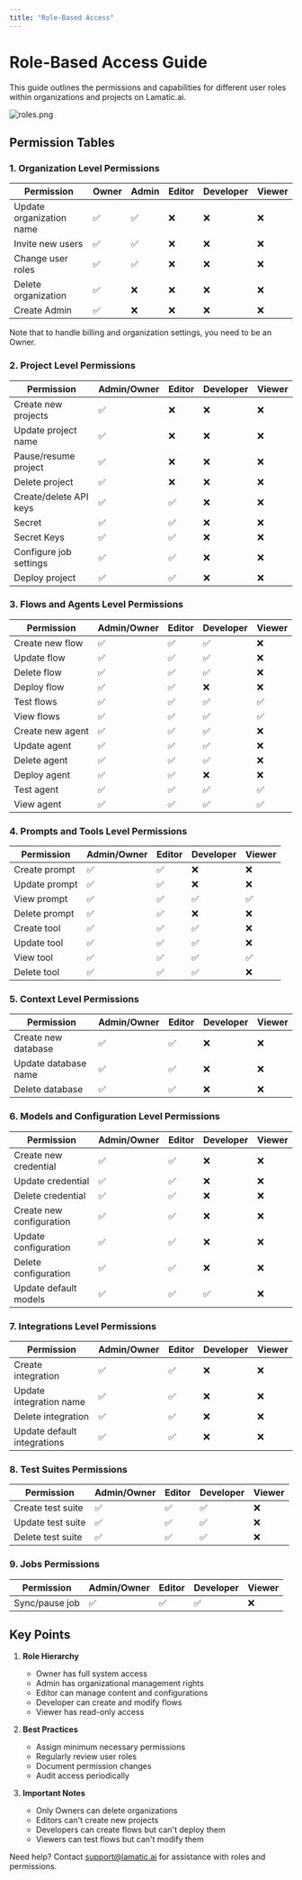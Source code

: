 ```yaml
---
title: "Role-Based Access"
---
```


# Role-Based Access Guide

This guide outlines the permissions and capabilities for different user roles within organizations and projects on Lamatic.ai.

![roles.png](./img/inviting.webp)

## Permission Tables

### 1. Organization Level Permissions

| Permission | Owner | Admin | Editor | Developer | Viewer |
|------------|-------|--------|---------|------------|---------|
| Update organization name | ✅ | ✅ | ❌ | ❌ | ❌ |
| Invite new users | ✅ | ✅ | ❌ | ❌ | ❌ |
| Change user roles | ✅ | ✅ | ❌ | ❌ | ❌ |
| Delete organization | ✅ | ❌ | ❌ | ❌ | ❌ |
| Create Admin | ✅ | ❌ | ❌ | ❌ | ❌ |

<Callout type="info" >
   Note that to handle billing and organization settings, you need to be an Owner.
</Callout>

### 2. Project Level Permissions

| Permission | Admin/Owner | Editor | Developer | Viewer |
|------------|-------------|---------|------------|---------|
| Create new projects | ✅ | ❌ | ❌ | ❌ |
| Update project name | ✅ | ❌ | ❌ | ❌ |
| Pause/resume project | ✅ | ❌ | ❌ | ❌ |
| Delete project | ✅ | ❌ | ❌ | ❌ |
| Create/delete API keys | ✅ | ✅ | ❌ | ❌ |
| Secret | ✅ | ✅ | ❌ | ❌ |
| Secret Keys | ✅ | ✅ | ❌ | ❌ |
| Configure job settings | ✅ | ✅ | ❌ | ❌ |
| Deploy project | ✅ | ✅ | ❌ | ❌ |

### 3. Flows and Agents Level Permissions

| Permission | Admin/Owner | Editor | Developer | Viewer |
|------------|-------------|---------|------------|---------|
| Create new flow | ✅ | ✅ | ✅ | ❌ |
| Update flow | ✅ | ✅ | ✅ | ❌ |
| Delete flow | ✅ | ✅ | ✅ | ❌ |
| Deploy flow | ✅ | ✅ | ❌ | ❌ |
| Test flows | ✅ | ✅ | ✅ | ✅ |
| View flows | ✅ | ✅ | ✅ | ✅ |
| Create new agent | ✅ | ✅ | ✅ | ❌ |
| Update agent | ✅ | ✅ | ✅ | ❌ |
| Delete agent | ✅ | ✅ | ✅ | ❌ |
| Deploy agent | ✅ | ✅ | ❌ | ❌ |
| Test agent | ✅ | ✅ | ✅ | ✅ |
| View agent | ✅ | ✅ | ✅ | ✅ |

### 4. Prompts and Tools Level Permissions

| Permission | Admin/Owner | Editor | Developer | Viewer |
|------------|-------------|---------|------------|---------|
| Create prompt | ✅ | ✅ | ❌ | ❌ |
| Update prompt | ✅ | ✅ | ❌ | ❌ |
| View prompt | ✅ | ✅ | ✅ | ✅ |
| Delete prompt | ✅ | ✅ | ❌ | ❌ |
| Create tool | ✅ | ✅ | ✅ | ❌ |
| Update tool | ✅ | ✅ | ✅ | ❌ |
| View tool | ✅ | ✅ | ✅ | ✅ |
| Delete tool | ✅ | ✅ | ✅ | ❌ |

### 5. Context Level Permissions

| Permission | Admin/Owner | Editor | Developer | Viewer |
|------------|-------------|---------|------------|---------|
| Create new database | ✅ | ✅ | ❌ | ❌ |
| Update database name | ✅ | ✅ | ❌ | ❌ |
| Delete database | ✅ | ✅ | ❌ | ❌ |

### 6. Models and Configuration Level Permissions

| Permission | Admin/Owner | Editor | Developer | Viewer |
|------------|-------------|---------|------------|---------|
| Create new credential | ✅ | ✅ | ❌ | ❌ |
| Update credential | ✅ | ✅ | ❌ | ❌ |
| Delete credential | ✅ | ✅ | ❌ | ❌ |
| Create new configuration | ✅ | ✅ | ❌ | ❌ |
| Update configuration | ✅ | ✅ | ❌ | ❌ |
| Delete configuration | ✅ | ✅ | ❌ | ❌ |
| Update default models | ✅ | ✅ | ✅ | ❌ |

### 7. Integrations Level Permissions

| Permission | Admin/Owner | Editor | Developer | Viewer |
|------------|-------------|---------|------------|---------|
| Create integration | ✅ | ✅ | ❌ | ❌ |
| Update integration name | ✅ | ✅ | ❌ | ❌ |
| Delete integration | ✅ | ✅ | ❌ | ❌ |
| Update default integrations | ✅ | ✅ | ❌ | ❌ |

### 8. Test Suites Permissions

| Permission | Admin/Owner | Editor | Developer | Viewer |
|------------|-------------|---------|------------|---------|
| Create test suite | ✅ | ✅ | ✅ | ❌ |
| Update test suite | ✅ | ✅ | ✅ | ❌ |
| Delete test suite | ✅ | ✅ | ✅ | ❌ |

### 9. Jobs Permissions

| Permission | Admin/Owner | Editor | Developer | Viewer |
|------------|-------------|---------|------------|---------|
| Sync/pause job | ✅ | ✅ | ✅ | ❌ |

## Key Points

1. **Role Hierarchy**
   - Owner has full system access
   - Admin has organizational management rights
   - Editor can manage content and configurations
   - Developer can create and modify flows
   - Viewer has read-only access

2. **Best Practices**
   - Assign minimum necessary permissions
   - Regularly review user roles
   - Document permission changes
   - Audit access periodically

3. **Important Notes**
   - Only Owners can delete organizations
   - Editors can't create new projects
   - Developers can create flows but can't deploy them
   - Viewers can test flows but can't modify them

Need help? Contact [support@lamatic.ai](mailto:support@lamatic.ai) for assistance with roles and permissions.